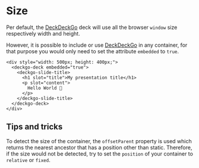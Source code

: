 
<Meta title="Deck/Size" />

# Size

Per default, the [DeckDeckGo] deck will use all the browser `window` size respectively width and height.

However, it is possible to include or use [DeckDeckGo] in any container, for that purpose you would only need to set the attribute `embedded` to `true`.

```
<div style="width: 500px; height: 400px;">
  <deckgo-deck embedded="true">
    <deckgo-slide-title>
      <h1 slot="title">My presentation title</h1>
      <p slot="content">
        Hello World 🚀
      </p>
    </deckgo-slide-title>
  </deckgo-deck>
</div>
```

## Tips and tricks

To detect the size of the container, the `offsetParent` property is used which returns the nearest ancestor that has a position other than static. Therefore, if the size would not be detected, try to set the `position` of your container to `relative` or `fixed`.

[DeckDeckGo]: https://deckdeckgo.com
